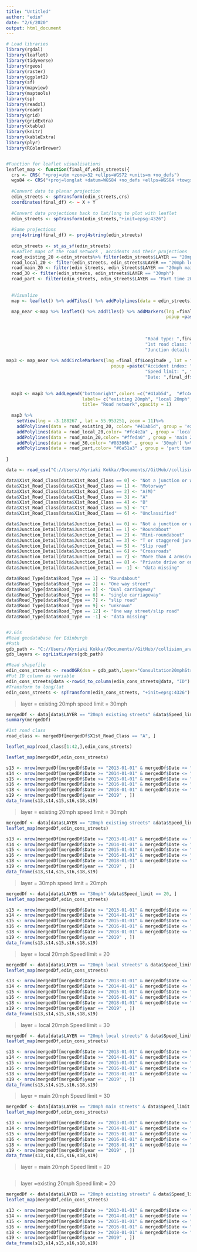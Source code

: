 ```yaml
---
title: "Untitled"
author: "edin"
date: "2/6/2020"
output: html_document
---
```


```r
# Load libraries
library(rgdal)
library(leaflet)
library(tidyverse)
library(rgeos)
library(raster)
library(ggplot2)
library(sf)
library(mapview)
library(maptools)
library(sp)
library(readxl)
library(readr)
library(grid)
library(gridExtra)
library(xtable)
library(knitr)
library(kableExtra)
library(plyr)
library(RColorBrewer)


#Function for leaflet visualisations
leaflet_map <- function(final_df,edin_streets){
  crs <- CRS( "+proj=utm +zone=32 +ellps=WGS72 +units=m +no_defs")     # UTM zone = 32 N
  wgs84 <- CRS("+proj=longlat +datum=WGS84 +no_defs +ellps=WGS84 +towgs84=0,0,0")  # long/lat
  
  #Convert data to planar projection  
  edin_streets <- spTransform(edin_streets,crs)
  coordinates(final_df) <- ~ X + Y
  
  #Convert data projections back to lat/long to plot with leaflet
  edin_streets <- spTransform(edin_streets,"+init=epsg:4326")
  
  #Same projections
  proj4string(final_df) <- proj4string(edin_streets)
  
  edin_streets <- st_as_sf(edin_streets)
  #Leaflet maps of the road network , accidents and their projections
  road_existing_20 <-edin_streets%>% filter(edin_streets$LAYER == "20mph existing streets")
  road_local_20 <- filter(edin_streets, edin_streets$LAYER == "20mph local streets")
  road_main_20 <- filter(edin_streets, edin_streets$LAYER == "20mph main streets")
  road_30 <- filter(edin_streets, edin_streets$LAYER == "30mph")
  road_part <- filter(edin_streets, edin_streets$LAYER == "Part time 20mph")
 
  
  #Visualize
  map <- leaflet() %>% addTiles() %>% addPolylines(data = edin_streets)

  map_near <-map %>% leaflet() %>% addTiles() %>% addMarkers(lng =final_df$X, lat = final_df$Y,
                                                             popup =paste("Accident index: ", final_df$Accident_Index, "<br>",
                                                                          "Speed limit: ", final_df$Speed_limit ,"<br>",
                                                                          "Layer: ",final_df$LAYER ,"<br>",
                                                                         "Date: ",final_df$Date ,"<br>",
                                                     "Road type: ",final_df$Road_Type,"<br>",
                                                     "1st road class: ",final_df$X1st_Road_Class,"<br>",
                                                     "Junction detail: ",final_df$Junction_Detail), group = 'incidents linked to a road')
  
map3 <- map_near %>% addCircleMarkers(lng =final_df$Longitude , lat = final_df$Latitude,
                                        popup =paste("Accident index: ", final_df$Accident_Index, "<br>",
                                                     "Speed limit: ", final_df$Speed_limit ,"<br>",
                                                     "Date: ",final_df$Date), group = 'all incidents')
  
  
  map3 <- map3 %>% addLegend("bottomright",colors =c("#41ab5d",  "#fc4e2a", "#ffeda0",  "#08306b","#6a51a3"),
                             labels= c("existing 20mph", "local 20mph","main 20 mph","30mph", "part time 20mph"),
                             title= "Road network",opacity = 1)
  
  map3 %>%
    setView(lng = -3.188267 , lat = 55.953251, zoom = 11)%>%
    addPolylines(data = road_existing_20, color= "#41ab5d", group = 'existing 20mph' ) %>%
    addPolylines(data = road_local_20,color= "#fc4e2a" , group = 'local 20mph' ) %>%
    addPolylines(data = road_main_20,color= "#ffeda0" , group = 'main 20mph')%>%
    addPolylines(data = road_30,color= "#08306b" , group = '30mph') %>% 
    addPolylines(data = road_part,color= "#6a51a3" , group = 'part time 20mph')%>%addLayersControl(overlayGroups = c( 'existing 20mph','local 20mph','main 20mph','30mph','part time 20mph','incidents linked to a road','all incidents'),
                                                                                                options = layersControlOptions(collapsed = FALSE))
}
```


```r
data <- read_csv("C://Users//Kyriaki Kokka//Documents//GitHub//collision_analysis//data//merged_data.csv")

data$X1st_Road_Class[data$X1st_Road_Class == 0] <- "Not a junction or within 20meters"
data$X1st_Road_Class[data$X1st_Road_Class == 1] <- "Motorway"
data$X1st_Road_Class[data$X1st_Road_Class == 2] <- "A(M)"
data$X1st_Road_Class[data$X1st_Road_Class == 3] <- "A"
data$X1st_Road_Class[data$X1st_Road_Class == 4] <- "B"
data$X1st_Road_Class[data$X1st_Road_Class == 5] <- "C"
data$X1st_Road_Class[data$X1st_Road_Class == 6] <- "Unclassified"

data$Junction_Detail[data$Junction_Detail == 0] <- "Not a junction or within 20meters"
data$Junction_Detail[data$Junction_Detail == 1] <- "Roundabout"
data$Junction_Detail[data$Junction_Detail == 2] <- "Mini-roundabout"
data$Junction_Detail[data$Junction_Detail == 3] <- "T or staggered junction"
data$Junction_Detail[data$Junction_Detail == 5] <- "Slip road"
data$Junction_Detail[data$Junction_Detail == 6] <- "Crossroads"
data$Junction_Detail[data$Junction_Detail == 7] <- "More than 4 arms(not roundabout"
data$Junction_Detail[data$Junction_Detail == 8] <- "Private drive or entrance"
data$Junction_Detail[data$Junction_Detail == -1] <- "data missing"

data$Road_Type[data$Road_Type == 1] <- "Roundabout"
data$Road_Type[data$Road_Type == 2] <- "One way street"
data$Road_Type[data$Road_Type == 3] <- "Dual carriageway"
data$Road_Type[data$Road_Type == 6] <- "single carriageway"
data$Road_Type[data$Road_Type == 7] <- "slip road"
data$Road_Type[data$Road_Type == 9] <- "unknown"
data$Road_Type[data$Road_Type == 12] <- "One way street/slip road"
data$Road_Type[data$Road_Type == -1] <- "data missing"


#2.Gis 
#Read geodatabase for Edinburgh
#Path
gdb_path <- "C://Users//Kyriaki Kokka//Documents//GitHub//collision_analysis//data//20mph.gdb"
gdb_layers <- ogrListLayers(gdb_path)

#Read shapefile
edin_cons_streets <- readOGR(dsn = gdb_path,layer="Consultation20mphStreets", verbose = FALSE)
#Put ID column as variable 
edin_cons_streets@data <-rowid_to_column(edin_cons_streets@data, "ID")
#Transform to long/lat
edin_cons_streets <- spTransform(edin_cons_streets, "+init=epsg:4326")
```

> layer =  existing 20mph
> speed limit = 30mph
 
```r
mergedDf <- data[data$LAYER == "20mph existing streets" &data$Speed_limit == 30, ]
summary(mergedDf)

#1st road class
road_class <- mergedDf[mergedDf$X1st_Road_Class == "A", ]

leaflet_map(road_class[1:42,],edin_cons_streets)

leaflet_map(mergedDf,edin_cons_streets)

s13 <- nrow(mergedDf[mergedDf$Date >= "2013-01-01" & mergedDf$Date <= "2013-12-31", ])
s14 <- nrow(mergedDf[mergedDf$Date >= "2014-01-01" & mergedDf$Date <= "2014-12-31", ])
s15 <- nrow(mergedDf[mergedDf$Date >= "2015-01-01" & mergedDf$Date <= "2015-12-31", ])
s16 <- nrow(mergedDf[mergedDf$Date >= "2016-01-01" & mergedDf$Date <= "2016-12-31", ])
s18 <- nrow(mergedDf[mergedDf$Date >= "2018-01-01" & mergedDf$Date <= "2018-12-31", ])
s19 <- nrow(mergedDf[mergedDf$year == "2019" , ])
data_frame(s13,s14,s15,s16,s18,s19)
```

> layer =  existing 20mph
  speed limit = 30mph
 
```r

mergedDf <- data[data$LAYER == "20mph existing streets" &data$Speed_limit == 30, ]
leaflet_map(mergedDf,edin_cons_streets)

s13 <- nrow(mergedDf[mergedDf$Date >= "2013-01-01" & mergedDf$Date <= "2013-12-31", ])
s14 <- nrow(mergedDf[mergedDf$Date >= "2014-01-01" & mergedDf$Date <= "2014-12-31", ])
s15 <- nrow(mergedDf[mergedDf$Date >= "2015-01-01" & mergedDf$Date <= "2015-12-31", ])
s16 <- nrow(mergedDf[mergedDf$Date >= "2016-01-01" & mergedDf$Date <= "2016-12-31", ])
s18 <- nrow(mergedDf[mergedDf$Date >= "2018-01-01" & mergedDf$Date <= "2018-12-31", ])
s19 <- nrow(mergedDf[mergedDf$year == "2019" , ])
data_frame(s13,s14,s15,s16,s18,s19)
```

> layer = 30mph 
  speed limit = 20mph

```r
mergedDf <- data[data$LAYER == "30mph" &data$Speed_limit == 20, ]
leaflet_map(mergedDf,edin_cons_streets)

s13 <- nrow(mergedDf[mergedDf$Date >= "2013-01-01" & mergedDf$Date <= "2013-12-31", ])
s14 <- nrow(mergedDf[mergedDf$Date >= "2014-01-01" & mergedDf$Date <= "2014-12-31", ])
s15 <- nrow(mergedDf[mergedDf$Date >= "2015-01-01" & mergedDf$Date <= "2015-12-31", ])
s16 <- nrow(mergedDf[mergedDf$Date >= "2016-01-01" & mergedDf$Date <= "2016-12-31", ])
s18 <- nrow(mergedDf[mergedDf$Date >= "2018-01-01" & mergedDf$Date <= "2018-12-31", ])
s19 <- nrow(mergedDf[mergedDf$year == "2019" , ])
data_frame(s13,s14,s15,s16,s18,s19)
```

>layer = local 20mph
 Speed limit = 20

```r

mergedDf <- data[data$LAYER == "20mph local streets" & data$Speed_limit == 20, ]
leaflet_map(mergedDf,edin_cons_streets)

s13 <- nrow(mergedDf[mergedDf$Date >= "2013-01-01" & mergedDf$Date <= "2013-12-31", ])
s14 <- nrow(mergedDf[mergedDf$Date >= "2014-01-01" & mergedDf$Date <= "2014-12-31", ])
s15 <- nrow(mergedDf[mergedDf$Date >= "2015-01-01" & mergedDf$Date <= "2015-12-31", ])
s16 <- nrow(mergedDf[mergedDf$Date >= "2016-01-01" & mergedDf$Date <= "2016-12-31", ])
s18 <- nrow(mergedDf[mergedDf$Date >= "2018-01-01" & mergedDf$Date <= "2018-12-31", ])
s19 <- nrow(mergedDf[mergedDf$year == "2019" , ])
data_frame(s13,s14,s15,s16,s18,s19)

```

>layer = local 20mph
 Speed limit = 30

```r

mergedDf <- data[data$LAYER == "20mph local streets" & data$Speed_limit == 30, ]
leaflet_map(mergedDf,edin_cons_streets)

s13 <- nrow(mergedDf[mergedDf$Date >= "2013-01-01" & mergedDf$Date <= "2013-12-31", ])
s14 <- nrow(mergedDf[mergedDf$Date >= "2014-01-01" & mergedDf$Date <= "2014-12-31", ])
s15 <- nrow(mergedDf[mergedDf$Date >= "2015-01-01" & mergedDf$Date <= "2015-12-31", ])
s16 <- nrow(mergedDf[mergedDf$Date >= "2016-01-01" & mergedDf$Date <= "2016-12-31", ])
s18 <- nrow(mergedDf[mergedDf$Date >= "2018-01-01" & mergedDf$Date <= "2018-12-31", ])
s19 <- nrow(mergedDf[mergedDf$year == "2019" , ])
data_frame(s13,s14,s15,s16,s18,s19)
```

>layer = main 20mph
 Speed limit = 30
 
```r

mergedDf <- data[data$LAYER == "20mph main streets" & data$Speed_limit == 30, ]
leaflet_map(mergedDf,edin_cons_streets)

s13 <- nrow(mergedDf[mergedDf$Date >= "2013-01-01" & mergedDf$Date <= "2013-12-31", ])
s14 <- nrow(mergedDf[mergedDf$Date >= "2014-01-01" & mergedDf$Date <= "2014-12-31", ])
s15 <- nrow(mergedDf[mergedDf$Date >= "2015-01-01" & mergedDf$Date <= "2015-12-31", ])
s16 <- nrow(mergedDf[mergedDf$Date >= "2016-01-01" & mergedDf$Date <= "2016-12-31", ])
s18 <- nrow(mergedDf[mergedDf$Date >= "2018-01-01" & mergedDf$Date <= "2018-12-31", ])
s19 <- nrow(mergedDf[mergedDf$year == "2019" , ])
data_frame(s13,s14,s15,s16,s18,s19)
```

>layer = main 20mph
 Speed limit = 20
 
```r


```

>layer =existing  20mph
 Speed limit = 20

```r
mergedDf <- data[data$LAYER == "20mph existing streets" & data$Speed_limit == 20, ]
leaflet_map(mergedDf,edin_cons_streets)

s13 <- nrow(mergedDf[mergedDf$Date >= "2013-01-01" & mergedDf$Date <= "2013-12-31", ])
s14 <- nrow(mergedDf[mergedDf$Date >= "2014-01-01" & mergedDf$Date <= "2014-12-31", ])
s15 <- nrow(mergedDf[mergedDf$Date >= "2015-01-01" & mergedDf$Date <= "2015-12-31", ])
s16 <- nrow(mergedDf[mergedDf$Date >= "2016-01-01" & mergedDf$Date <= "2016-12-31", ])
s18 <- nrow(mergedDf[mergedDf$Date >= "2018-01-01" & mergedDf$Date <= "2018-12-31", ])
s19 <- nrow(mergedDf[mergedDf$year == "2019" , ])
data_frame(s13,s14,s15,s16,s18,s19)
```
 
 